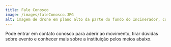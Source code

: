 ```yaml
---
title: Fale Conosco
image: /images/faleConosco.JPG
alt: imagem de drone em plano alto da parte do fundo do Incinerador, com o bairro do Ipiranga de fundo, contendo a chaminé do Incinerador e todo seu bloco
---
```

Pode entrar em contato conosco para aderir ao movimento, tirar dúvidas sobre evento e conhecer mais sobre a instituição pelos meios abaixo.